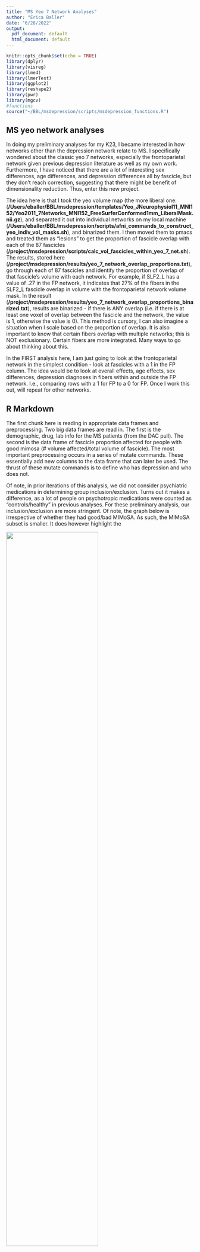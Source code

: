 ```yaml
---
title: "MS Yeo 7 Network Analyses"
author: "Erica Baller"
date: "6/28/2022"
output:
  pdf_document: default
  html_document: default
---
```


```r
knitr::opts_chunk$set(echo = TRUE)
library(dplyr)
library(visreg)
library(lme4)
library(lmerTest)
library(ggplot2)
library(reshape2)
library(pwr)
library(mgcv)
#functions
source("~/BBL/msdepression/scripts/msdepression_functions.R")
```

## MS yeo network analyses

In doing my preliminary analyses for my K23, I became interested in how networks other than the depression network relate to MS. I specifically wondered about the classic yeo 7 networks, especially the frontoparietal network given previous depression literature as well as my own work. Furthermore, I have noticed that there are a lot of interesting sex differences, age differences, and depression differences all by fascicle, but they don't reach correction, suggesting that there might be benefit of dimensionality reduction. Thus, enter this new project.

The idea here is that I took the yeo volume map (the more liberal one: (**/Users/eballer/BBL/msdepression/templates/Yeo_JNeurophysiol11_MNI152/Yeo2011_7Networks_MNI152_FreeSurferConformed1mm_LiberalMask.nii.gz**), and separated it out into individual networks on my local machine (**/Users/eballer/BBL/msdepression/scripts/afni_commands_to_construct_yeo_indiv_vol_masks.sh**), and binarized them. I then moved them to pmacs and treated them as "lesions" to get the proportion of fascicle overlap with each of the 87 fascicles (**/project/msdepression/scripts/calc_vol_fascicles_within_yeo_7_net.sh**). The results, stored here (**/project/msdepression/results/yeo_7_network_overlap_proportions.txt**), go through each of 87 fascicles and identify the proportion of overlap of that fascicle's volume with each network. For example, if SLF2_L has a value of .27 in the FP network, it indicates that 27% of the fibers in the SLF2_L fascicle overlap in volume with the frontoparietal network volume mask. In the result (**/project/msdepression/results/yeo_7_network_overlap_proportions_binarized.txt**), results are binarized - if there is ANY overlap (i.e. if there is at least one voxel of overlap between the fascicle and the network, the value is 1, otherwise the value is 0). This method is cursory, I can also imagine a situation when I scale based on the proportion of overlap. It is also important to know that certain fibers overlap with multiple networks; this is NOT exclusionary. Certain fibers are more integrated. Many ways to go about thinking about this.

In the FIRST analysis here, I am just going to look at the frontoparietal network in the simplest condition - look at fascicles with a 1 in the FP column. The idea would be to look at overall effects, age effects, sex differences, depression diagnoses in fibers within and outside the FP network. I.e., comparing rows with a 1 for FP to a 0 for FP. Once I work this out, will repeat for other networks.



## R Markdown

The first chunk here is reading in appropriate data frames and preprocessing. Two big data frames are read in. The first is the demographic, drug, lab info for the MS patients (from the DAC pull). The second is the data frame of fascicle proportion affected for people with good mimosa (# volume affected/total volume of fascicle). The most important preprocessing occurs in a series of mutate commands. These essentially add new columns to the data frame that can later be used. The thrust of these mutate commands is to define who has depression and who does not.

Of note, in prior iterations of this analysis, we did not consider psychiatric medications in determining group inclusion/exclusion. Turns out it makes a difference, as a lot of people on psychotropic medications were counted as "controls/healthy" in previous analyses. For these preliminary analysis, our inclusion/exclusion are more stringent. Of note, the graph below is irrespective of whether they had good/bad MIMoSA. As such, the MIMoSA subset is smaller. It does however highlight the

<img width="70%" src="/Users/eballer/BBL/msdepression/data/drugs_data/MS_Patient_Depression_Categorizations.png"/>


Inclusion criteria below:

Inclusion MS Criteria (dataframe read in here has already been filtered down using the exclusions below previously)
  1) Scanned under MS protocol (42K)
  2) MS Diagnosis (17K)
  3) Seen by MS doctor (16K)
  
Inclusion criteria for Depressed Group
  1) Have an ICD10 F3* code (in our sample, people have F32 (depressive episode), F33 (major depressive disorder), and F34 (Persistent mood [affective] disorders)) 
        - there are NO participants with bipolar disorder, manic episode, or unspecified mood/affective disorder)
        - while participants may have been diagnosed with F06.3 (Depressive disorder due to known physiological condition, with depressive features), they must ALSO have had an F3(2-4) condition
  2) Screened positive for depression on PHQ2 or PHQ9 at any point
  3) Prescribed antidepressant medications per NAMI website
        - https://www.nami.org/About-Mental-Illness/Treatments/Mental-Health-Medications
        
Inclusion criteria for Healthy Group
  1) No F* diagnoses
  2) At least 1 PHQ2 or PHQ9 with a documented 0
  3) Free of psychiatric medications per NAMI website

Exclusions
  If you received the MS protocol or had a diagnosis of MS but never actually saw an MS provider, we cannot be sure that the diagnosis of MS is truly valid, as it is hard to diagnose anyway.
  If you did not have a diagnosis of depression and never completed a PHQ2 or 9, and had no history of medications, we could not safely confirm nor deny the presence of depression. These subjects were excluded from future analyses. We could consider adding these to the healthy group maybe, but not too inclined to do that right now. 

Imaging exclusion
  We are currently only using people who had good MIMOSA (75 or 100). That severely limits our numbers, but that is okay! When we re-QC, we will probably get a lot more into this group.

Final N demographics 
  Depressed: 859 (232 unique)
  Super clean healthy: 604 (148 unique)
  
(unique, with good MIMoSA):

                         Healthy          Depressed             p      test
  n                                148            232                     
  Race (%)         Caucasian       108 ( 73.0)    173 ( 74.6)   0.821     
                   Non-caucasian    40 ( 27.0)     59 ( 25.4)             
  Sex (%)          Female          117 ( 79.1)    199 ( 85.8)   0.117     
                   Male             31 ( 20.9)     33 ( 14.2)             
  Age (mean (SD))                46.57 (12.66)  48.75 (11.75)   0.089     
  Depression (%)   1               148 (100.0)      0 (  0.0)  <0.001     
                   2                 0 (  0.0)    232 (100.0)             
  PHQ2 (mean (SD))                0.00 (0.00)    0.58 (1.53)   <0.001     
  PHQ9 (mean (SD))                0.00 (NA)     10.43 (9.02)       NA 
 

  
Networks

  The networks are generated from the Yeo 7 networks (as above).

Association fascicles:
 [1] "AF_L"     "AF_R"     "C_FPH_L"  "C_FPH_R"  "C_FP_L"   "C_FP_R"   "C_PH_L"   "C_PHP_L"  "C_PHP_R"  "C_PH_R"  
[11] "C_R_L"    "C_R_R"    "EMC_L"    "EMC_R"    "FAT_L"    "FAT_R"    "IFOF_L"   "IFOF_R"   "ILF_L"    "ILF_R"   
[21] "MdLF_L"   "MdLF_R"   "PAT_L"    "PAT_R"    "SLF1_L"   "SLF1_R"   "SLF2_L"   "SLF2_R"   "SLF3_L"   "SLF3_R"  
[31] "UF_L"     "UF_R"     "VOF_L"    "VOF_R"    

Depression network:
 [1] "AF_L"    "AF_R"    "C_PHP_R" "EMC_L"   "EMC_R"   "FAT_L"   "FAT_R"   "IFOF_L"  "IFOF_R"  "ILF_R"   "MdLF_L" 
[12] "MdLF_R"  "PAT_L"   "PAT_R"   "SLF2_L"  "SLF2_R"  "SLF3_L"  "SLF3_R"  "V"       "AR_R"    "CBT_L"   "CBT_R"  
[23] "CPT_F_L" "CPT_F_R" "CPT_O_L" "CPT_O_R" "CPT_P_L" "CPT_P_R" "CS_A_L"  "CS_A_R"  "CS_P_L"  "CS_P_R"  "CS_S_L" 
[34] "CS_S_R"  "CST_L"   "CST_R"   "DRTT_R"  "ML_L"    "RST_L"   "RST_R"   "TR_A_L"  "TR_A_R"  "TR_P_L"  "TR_P_R" 
[45] "TR_S_L"  "TR_S_R"  "CC"     

Depression 10% network
 [1] "AF_L"    "AF_R"    "C_PHP_R" "FAT_L"   "FAT_R"   "MdLF_L"  "MdLF_R"  "SLF2_L"  "SLF2_R"  "SLF3_R"  "CBT_L"  
[12] "CBT_R"   "CPT_O_R" "CS_P_R"  "TR_P_R"

FP Network (n = 54)
[1] "AF_L"    "AF_R"    "C_FPH_L" "C_FPH_R" "C_FP_L"  "C_FP_R"  "C_PHP_L" "C_PHP_R" "C_R_L"   "C_R_R"   "EMC_L"  
[12] "EMC_R"   "FAT_L"   "FAT_R"   "IFOF_L"  "IFOF_R"  "ILF_L"   "ILF_R"   "MdLF_L"  "PAT_L"   "PAT_R"   "SLF1_L" 
[23] "SLF1_R"  "SLF2_L"  "SLF2_R"  "SLF3_L"  "SLF3_R"  "UF_L"    "UF_R"    "CBT_L"   "CBT_R"   "CPT_F_L" "CPT_F_R"
[34] "CPT_P_L" "CPT_P_R" "CS_A_L"  "CS_A_R"  "CS_P_L"  "CS_P_R"  "CS_S_L"  "CS_S_R"  "CST_R"   "DRTT_L"  "DRTT_R" 
[45] "RST_L"   "RST_R"   "TR_A_L"  "TR_A_R"  "TR_P_L"  "TR_P_R"  "TR_S_L"  "TR_S_R"  "AC"      "CC"   

NonFP Network(n=33)
 [1] "C_PH_L"   "C_PH_R"   "MdLF_R"   "VOF_L"    "VOF_R"    "CB_L"     "CB_R"     "ICP_L"    "ICP_R"    "MCP"     
[11] "SCP"      "V"        "CNIII_L"  "CNIII_R"  "CNII_L"   "CNII_R"   "CNVIII_L" "CNVIII_R" "CNVII_L"  "CNVII_R" 
[21] "CNV_L"    "CNV_R"    "AR_L"     "AR_R"     "CPT_O_L"  "CPT_O_R"  "CST_L"    "F_L"      "F_R"      "ML_L"    
[31] "ML_R"     "OR_L"     "OR_R"   

FP_network_10percent (n = 16)
 [1] "AF_L"    "AF_R"    "C_FPH_R" "C_FP_R"  "C_PHP_R" "C_R_L"   "C_R_R"   "FAT_R"   "SLF2_L"  "SLF2_R"  "SLF3_R" 
[12] "CPT_F_R" "CS_A_L"  "RST_R"   "TR_A_L"  "TR_A_R"

nonFP_network_10percent (n = 71)
[1] "C_FPH_L"  "C_FP_L"   "C_PH_L"   "C_PHP_L"  "C_PH_R"   "EMC_L"    "EMC_R"    "FAT_L"    "IFOF_L"   "IFOF_R"  
[11] "ILF_L"    "ILF_R"    "MdLF_L"   "MdLF_R"   "PAT_L"    "PAT_R"    "SLF1_L"   "SLF1_R"   "SLF3_L"   "UF_L"    
[21] "UF_R"     "VOF_L"    "VOF_R"    "CB_L"     "CB_R"     "ICP_L"    "ICP_R"    "MCP"      "SCP"      "V"       
[31] "CNIII_L"  "CNIII_R"  "CNII_L"   "CNII_R"   "CNVIII_L" "CNVIII_R" "CNVII_L"  "CNVII_R"  "CNV_L"    "CNV_R"   
[41] "AR_L"     "AR_R"     "CBT_L"    "CBT_R"    "CPT_F_L"  "CPT_O_L"  "CPT_O_R"  "CPT_P_L"  "CPT_P_R"  "CS_A_R"  
[51] "CS_P_L"   "CS_P_R"   "CS_S_L"   "CS_S_R"   "CST_L"    "CST_R"    "DRTT_L"   "DRTT_R"   "F_L"      "F_R"     
[61] "ML_L"     "ML_R"     "OR_L"     "OR_R"     "RST_L"    "TR_P_L"   "TR_P_R"   "TR_S_L"   "TR_S_R"   "AC"      
[71] "CC"  

Notebook Overview

  I start out with a proof of concept analyses, to demonstrate that our lesion filtering works. I create histograms looking at the proportion of volume lost in each fascicle across subjects. 
We recapitulate earlier work (will need to cite) and show that higher volume loss with our method reflects regions previously known to have higher disease burden.These findings suggest that the streamline filtering approach could be a reasonable approach for this analysis.

  
Analyses
  There are two main types of analyses I performed, t.tests (for example, to compare inside versus outside depression network) and linear models (for example, looking at the relationship of depression to each individual fascicle). With respect to T-tests, I assume unequal variance for all. For linear models, I have looked at the first scan (considered Unique for unique empi), the last scan previously (not in this notebook), and mixed models with EMPI as a repeated measure (all at the end of the notebook). I like the unique one the best. The general pattern is to look at the total proportion of volume lost across fascicles, then within depression network, within depression 10% network, and within non depression network. Then, I look at each individual fascicle, as well as separately consider the association fascicles (per DSI studio, these are the ones that connect association cortices).

  I attempted to do FDR correction for all analyses where I looked at each of 87 fascicles separately, or bucketed by association network or within depression network. If i was not successful, I included uncorrected (P<0.05).

  A note about age. I have tried with and without age in these models. Age is so phenomenally strong as an effect (thank goodness) but it actually tends to suck up some of the depression variance so currently it is not in the depression model. Given the age of our participants (range from 20s to 80s), there are I imagine at least two big age effects going on 1) progressive disease and 2) natural (or unnatural aging). Gams would probably be better at looking at this relationship and could probably be its own thing. 

  And this is only in WM. MS is also associated with GM atrophy. I can only imagine the IMCO paper that could emerge out of looking at the relationship between white matter loss and gray matter atrophy as a function of age. But certainly not for this K! Also sounds like lots of people are interested in this. 

  I have also looked at sex differences in individual fascicles. Underwhelming right now.

Results
  Depression group: 232 with depression, 148 healthy
  Looking at each person's first scan:
    
    *Age effects:
     FP network 54 fascicles, 48 correct
     Non fp network 33 fascicle, 7 correct
    *Sex effects:
     - no fdr corrected values
    
    
    *MS disease and FP network overlap:
    - w/in FP network by diagnosis, p = 0.63
    - w/in FP_10% by diagnosis, p = 0.64
    - nonFP, p = 0.27
    - non FP 10%, 0.49
   
     
    *Depression by individual FP fascicles:
    
    
    Fascicle loss x PHQ9:
     


```r
homedir <- "/Users/eballer/BBL/msdepression/"

data <- read.csv(paste0(homedir, "/data/drugs_data/parsable_msdepression.csv"), sep = ",", header = TRUE) #n=16830, only has people with MS ICD10 code G35 and seen by MS provider

columns_to_make_integer <- c("ACCESSION_NUM", "PAT_AGE_AT_EXAM","MRI_ENC_AGE","CURRENT_AGE","hemoglobin", "WBC","RBC","B12","FOLATE", "TSH", "RPR","CSFAPPEAR1","CSFAPPEAR4","CSFCOLOR1",       "CSFCOLOR4","CSFTUBE","CSFTUBE4","VitD","PHQ.2","PHQ.9")

##########################
### some preprocessing ###
##########################
#we need to keep scans from people seen by an MS provider (n = 17067) who have an MS diagnostic code (n=16,830)
#we make a bunch of columns from character to integer, binarize sex and race, and put date into a nice format YYYYMMDD, the %m%d%y indicates what it started out as

#goal is to keep people who were seen by 
 data_empi_acc_f_phq <- data %>% 
   mutate(across(.cols = columns_to_make_integer, .fns = as.integer)) %>%
   mutate(sex_binarized = ifelse(SEX == "MALE", 1, 2)) %>%
   mutate(osex = ordered(sex_binarized,levels = c(1,2), labels = c("Male","Female"))) %>%
   mutate(race_binarized = ifelse(RACE == "WHITE", 1, 2)) %>%
   mutate(orace = ordered(race_binarized,levels = c(1,2), labels = c("White","Non-white"))) %>%
   mutate(EXAM_DATE = as.Date(BEGIN_EXAM_DTTM, format = "%m/%d/%y")) %>% 
   mutate(EXAM_DATE = gsub(EXAM_DATE, pattern = "-", replacement = "")) %>%
   mutate(EMPI = as.factor(EMPI)) %>%
   mutate(On.Psych.Meds = ifelse(On.Psych.Meds == "True", 1, 0)) %>%
   mutate(On.Antidepressants = ifelse(On.Antidepressants == "True", 1, 0)) %>%
   mutate(Has.PHQ2 = ifelse(Has.PHQ2 == "True", 1, 0)) %>%
   mutate(Has.PHQ9 = ifelse(Has.PHQ9 == "True", 1, 0)) %>%
   mutate(Has.depdx = ifelse(grepl("F3", ICD10), 1, 0)) %>%
   mutate(PHQ.2_modsev_dep_sxs = ifelse((!is.na(PHQ.2) & PHQ.2 >= 3), 1, 0)) %>%
   mutate(PHQ.9_modsev_dep_sxs = ifelse((!is.na(PHQ.9) & PHQ.9 >= 10), 1, 0)) %>%
   mutate(PHQ.2_mild_dep_sxs = ifelse((!is.na(PHQ.2) & PHQ.2 > 0 & PHQ.2 < 3), 1, 0)) %>%
   mutate(PHQ.9_mild_dep_sxs = ifelse((!is.na(PHQ.9) & PHQ.9 > 0 & PHQ.9 < 10), 1, 0)) %>%
   mutate(PHQ.2_zero = ifelse((!is.na(PHQ.2) & PHQ.2 == 0), 1, 0)) %>%
   mutate(PHQ.9_zero = ifelse((!is.na(PHQ.9) & PHQ.9 == 0), 1, 0)) %>%
   mutate(dep_by_dx_phq = ifelse((Has.depdx | PHQ.2_modsev_dep_sxs | PHQ.9_modsev_dep_sxs),1,0)) %>%
   mutate(dep_by_dx_phq_antidep = ifelse((Has.depdx | On.Antidepressants | PHQ.2_modsev_dep_sxs | PHQ.9_modsev_dep_sxs),1,0)) %>%
   mutate(true_healthy = ifelse((!Has.depdx & !On.Psych.Meds & (PHQ.2_zero | PHQ.9_zero)), 1, 0)) %>%
   mutate(dep_by_dx_phq_meds_healthy_phq0_no_psych_meds = ifelse(dep_by_dx_phq_antidep | true_healthy, 1, 0)) %>%
   rowwise(ACCESSION_NUM) %>%
   mutate(depGroupVar =
            sum(c(dep_by_dx_phq_meds_healthy_phq0_no_psych_meds,dep_by_dx_phq_antidep))) %>%#you get an extra point if you are in the depression group, so the end result is dep = 2, healthy = 1, 0 for exclude
   ungroup()



##########################################################
#             Read in Fascicle info             #
##########################################################

fascicle_proportions <- read.csv(paste0(homedir, "/results/fascicle_volumes_all_subjects_roi_n2336.csv"), header = T, sep = ",") #n = 2336

#fascicle names are contained in all but the first 2 columns of the fascicle_proportions df
fascicle_names <- names(fascicle_proportions[3:dim(fascicle_proportions)[2]])

#write.table(fascicle_names,"/Users/eballer/BBL/msdepression/templates/dti/HCP_YA1065_tractography/fascicle_names.csv", row.names = F, quote = F, col.names = F)


########
#fascicle volumes in yeo networks
########

#read in file with proportions
fascicle_volumes_yeo_7 <- read.csv(paste0(homedir, "results/yeo_7_network_overlap_proportions.txt"), header = T, sep = ",", na.strings="0")

#make titles nice
names(fascicle_volumes_yeo_7) <-gsub("prop_in_mask_", "prop_", names(fascicle_volumes_yeo_7))

#make Nas into 0
fascicle_volumes_yeo_7[is.na(fascicle_volumes_yeo_7)]=0

#read in file with binarized yes/no 
fascicle_volumes_yeo_7_binarized <- read.csv(paste0(homedir, "results/yeo_7_network_overlap_proportions_binarized.txt"), header = T, sep = ",")


#add column to indicate whether does not meet criteria for inclusion in dep mask (0), any overlapping voxels (1), or >10% overlapping voxels (2)
#fascicle_volumes_dep_network <- fascicle_volumes_dep %>%
 # replace(is.na(.), 0) %>%
#  mutate(inDepMask=case_when(prop_in_mask == 0 ~ 0, (prop_in_mask > 0 & prop_in_mask < 0.1) ~ 1, prop_in_mask >= 0.1 ~ 2))


#write.table(fascicle_volumes_dep_network, paste0(homedir,  "/templates/dti/HCP_YA1065_tractography/fascicle_names_dep_network_grouping.csv"), sep = ",", col.names=T)#, row.names = F, quote = F, col.names = T)

fascicle_names_FP_network<- fascicle_volumes_yeo_7_binarized$fascicle[which(fascicle_volumes_yeo_7_binarized$FP == 1)]

fascicle_names_nonFP_network<- fascicle_volumes_yeo_7_binarized$fascicle[which(fascicle_volumes_yeo_7_binarized$FP == 0)]

fascicle_names_FP_network_10percent<- fascicle_volumes_yeo_7$fascicle[which(fascicle_volumes_yeo_7$prop_FP > 0.1)]

fascicle_names_nonFP_network_10percent<- fascicle_volumes_yeo_7$fascicle[which(fascicle_volumes_yeo_7$prop_FP <=0.1)]

#fascicle_names_dep_network_all <- fascicle_volumes_dep_network$fascicle[which(fascicle_volumes_dep_network$inDepMask == 1)]
#write.table(fascicle_names_dep_network_all,"/Users/eballer/BBL/msdepression/templates/dti/HCP_YA1065_tractography/fascicle_names_dep_network_all.csv", row.names = F, quote = F, col.names = F)


#fascicle_names_dep_network_10_percent <- fascicle_volumes_dep_network$fascicle[which(fascicle_volumes_dep_network$inDepMask == 2)] #n=15
#write.table(fascicle_names_dep_network_10_percent,"/Users/eballer/BBL/msdepression/templates/dti/HCP_YA1065_tractography/fascicle_names_dep_network_10_percent.csv", row.names = F, quote = F, col.names = F)
 
#fascicle_names_dep_network_5_percent <- fascicle_volumes_dep_network$fascicle[which(fascicle_volumes_dep_network$prop_in_mask >= 0.05)] #n=24

#fascicle_mapping, returns numerical mapping as well as names of tracts, and whether in or out of dep network
#fascicle_bundle_mapping <- get_fascicle_bundle_mapping()

##########################################################
#             Merge with data_empi              #
##########################################################
df_demo_and_fascicles <- merge(data_empi_acc_f_phq, fascicle_proportions, by = c("EMPI", "EXAM_DATE")) #n = 2962

##########################################################
#                 Histos                        #
##########################################################
##### Histograms for PHQ2/9 healthy and depressed

hist(df_demo_and_fascicles$PHQ.2[which(!is.na(df_demo_and_fascicles$PHQ.2))], main = paste0("PHQ-2 In Good Mimosa Group : n = ", length(which(!is.na(df_demo_and_fascicles$PHQ.2)))), xlab = "PHQ-2", breaks = 8)

hist(df_demo_and_fascicles$PHQ.9[which(!is.na(df_demo_and_fascicles$PHQ.9))], main = paste0("PHQ-9 In Good Mimosa Group : n = ", length(which(!is.na(df_demo_and_fascicles$PHQ.9)))), xlab = "PHQ-9", breaks = 8) 

phq2_and_dep <- df_demo_and_fascicles %>% filter(depGroupVar == 2) %>% drop_na(PHQ.2) 
phq9_and_dep <- df_demo_and_fascicles %>% filter(depGroupVar == 2) %>% drop_na(PHQ.9) 
phq2_and_healthy <- df_demo_and_fascicles %>% filter(Has.depdx == 0) %>% drop_na(PHQ.2) 
phq9_and_healthy <- df_demo_and_fascicles %>% filter(Has.depdx == 0) %>% drop_na(PHQ.9) 

hist(phq2_and_dep$PHQ.2, main = paste0("PHQ-2/Depressed In Good Mimosa Group : n = ", dim(phq2_and_dep)[1]), xlab = "PHQ-2", breaks = 8)

hist(phq9_and_dep$PHQ.9, main = paste0("PHQ-9/Depressed In Good Mimosa Group : n = ", dim(phq9_and_dep)[1]), xlab = "PHQ-9", breaks = 8)

hist(phq2_and_healthy$PHQ.2, main = paste0("PHQ-2/Healthy In Good Mimosa Group : n = ", dim(phq2_and_healthy)[1]), xlab = "PHQ-2", breaks = 8)
hist(phq9_and_healthy$PHQ.9, main = paste0("PHQ-9/Healthy In Good Mimosa Group : n = ", dim(phq9_and_healthy)[1]), xlab = "PHQ-9", breaks = 8) 


######## Histograms for depression network

hist(x=fascicle_volumes_yeo_7$prop_VIS, main = "Histogram Affected Streamlines in VIS Net", xlab = "Proportion Streamlines per Fascicle Affected", breaks = 20, xlim=c(0,0.7), ylim=c(0,70))

hist(x=fascicle_volumes_yeo_7$prop_MOT, main = "Histogram Affected Streamlines in MOT Net", xlab = "Proportion Streamlines per Fascicle Affected", breaks = 20, xlim=c(0,0.7), ylim=c(0,70))

hist(x=fascicle_volumes_yeo_7$prop_DA, main = "Histogram Affected Streamlines in DA Net", xlab = "Proportion Streamlines per Fascicle Affected", breaks = 20, xlim=c(0,0.7), ylim=c(0,70))

hist(x=fascicle_volumes_yeo_7$prop_VA, main = "Histogram Affected Streamlines in VA Net", xlab = "Proportion Streamlines per Fascicle Affected", breaks = 20, xlim=c(0,0.7), ylim=c(0,70))

hist(x=fascicle_volumes_yeo_7$prop_LIM, main = "Histogram Affected Streamlines in LIM Net", xlab = "Proportion Streamlines per Fascicle Affected", breaks = 20, xlim=c(0,0.7), ylim=c(0,70))

hist(x=fascicle_volumes_yeo_7$prop_DM, main = "Histogram Affected Streamlines in DM Net", xlab = "Proportion Streamlines per Fascicle Affected", breaks = 20, xlim=c(0,0.7), ylim=c(0,70))

hist(x=fascicle_volumes_yeo_7$prop_FP, main = "Histogram Affected Streamlines in FP Net", xlab = "Proportion Streamlines per Fascicle Affected", breaks = 20, xlim=c(0,0.7), ylim=c(0,70))

#no breaks, trying to standardize visualization

hist(x=fascicle_volumes_yeo_7$prop_VIS, main = "Histogram Affected Streamlines in VIS Net", xlab = "Proportion Streamlines per Fascicle Affected", xlim=c(0,0.6), ylim=c(0,80))

hist(x=fascicle_volumes_yeo_7$prop_MOT, main = "Histogram Affected Streamlines in MOT Net", xlab = "Proportion Streamlines per Fascicle Affected", xlim=c(0,0.6), ylim=c(0,80))

hist(x=fascicle_volumes_yeo_7$prop_DA, main = "Histogram Affected Streamlines in DA Net", xlab = "Proportion Streamlines per Fascicle Affected", xlim=c(0,0.6), ylim=c(0,80))

hist(x=fascicle_volumes_yeo_7$prop_VA, main = "Histogram Affected Streamlines in VA Net", xlab = "Proportion Streamlines per Fascicle Affected", xlim=c(0,0.6), ylim=c(0,80))

hist(x=fascicle_volumes_yeo_7$prop_LIM, main = "Histogram Affected Streamlines in LIM Net", xlab = "Proportion Streamlines per Fascicle Affected", xlim=c(0,0.6), ylim=c(0,80))

hist(x=fascicle_volumes_yeo_7$prop_DM, main = "Histogram Affected Streamlines in DM Net", xlab = "Proportion Streamlines per Fascicle Affected", xlim=c(0,0.6), ylim=c(0,80))

hist(x=fascicle_volumes_yeo_7$prop_FP, main = "Histogram Affected Streamlines in FP Net", xlab = "Proportion Streamlines per Fascicle Affected", xlim=c(0,0.6), ylim=c(0,80))
```

## Depression versus healthy analysis

    
```r

#this will display a demographics table comparing age, race, sex between healthy and depressed groups, using the first presentation to treatment

make_demographics_table_ms(data_frame = data_empi_acc_f_phq)

df_unique_empi <- data_empi_acc_f_phq %>% 
  group_by(EMPI) %>% 
  arrange(EXAM_DATE) %>% 
  slice(1) %>% 
  ungroup() 

make_demographics_table_ms(data_frame = df_unique_empi)

df_just_healthy_and_depressed <- df_unique_empi %>% filter(depGroupVar != 0)

make_demographics_table_ms(data_frame = df_just_healthy_and_depressed)


#just people with good mimosa
df_good_mimosa <- df_demo_and_fascicles %>% filter(depGroupVar != 0)
make_demographics_table_ms(data_frame = df_good_mimosa)

df_good_mimosa_unique <- df_demo_and_fascicles %>% 
  filter(depGroupVar != 0) %>%
  group_by(EMPI) %>% 
  arrange(EXAM_DATE) %>% 
  slice(1) %>% 
  ungroup() 
make_demographics_table_ms(data_frame = df_good_mimosa_unique)
```


```r

#this section creates histograms looking at the proportion of volume lost in each fascicle across subjects
#we recapitulate earlier work and show that higher volume loss with our method reflects regions previously known to have higher volume loss
#These findings suggest that the streamline filtering approach could be a reasonable approach for this analysis

#have to pull out just the pieces I'm interested in
just_dep_and_empi <- subset(data_empi_acc_f_phq, select = c("EMPI", "depGroupVar"))
added_dep_to_fascicles <- merge(just_dep_and_empi, fascicle_proportions, by = c("EMPI"))
melted_df <- melt(added_dep_to_fascicles, id.vars = c("EMPI", "EXAM_DATE", "depGroupVar"))

#exclude regions where there was no lesion at all
lesioned <- subset(melted_df, value > 0)

#only include people in healthy or depressed group
lesioned_dx <- subset(lesioned, depGroupVar != 0)

#separate out healthy and depressed
healthy <- subset(lesioned, depGroupVar == 1)
depressed <- subset(lesioned, depGroupVar == 2)

q<-ggplot(lesioned, aes(x=value, fill=depGroupVar)) + geom_histogram() + facet_wrap(~variable)
r<-ggplot(lesioned_dx, aes(x=value, fill=depGroupVar)) + geom_histogram() + facet_wrap(~variable)
r_color<-ggplot(lesioned_dx, aes(x=value, color=factor(depGroupVar))) + geom_histogram() + facet_wrap(~variable)
x<-ggplot(lesioned, aes(x=value)) + geom_histogram() + facet_wrap(~variable)
y<-ggplot(healthy, aes(x=value)) + geom_histogram() + facet_wrap(~variable)
z<-ggplot(depressed, aes(x=value)) + geom_histogram() + facet_wrap(~variable)

#print(q)
#print(r)
print(r_color)
#print(x)
#print(y)
#print(z)

### FP only; Just pull out FP data 

#drop columns not in FP
just_fp_fascicles <- subset(x = fascicle_proportions, select = c("EMPI", "EXAM_DATE", fascicle_names_FP_network))

added_dep_to_fascicles <- merge(just_dep_and_empi, just_fp_fascicles, by = c("EMPI"))
melted_df <- melt(added_dep_to_fascicles, id.vars = c("EMPI", "EXAM_DATE", "depGroupVar"))

#exclude regions where there was no lesion at all
lesioned <- subset(melted_df, value > 0)

#only include people in healthy or depressed group
lesioned_dx <- subset(lesioned, depGroupVar != 0)

#separate out healthy and depressed
healthy <- subset(lesioned, depGroupVar == 1)
depressed <- subset(lesioned, depGroupVar == 2)

fp<-ggplot(lesioned, aes(x=value, fill=depGroupVar, color=factor(depGroupVar))) + geom_histogram() + facet_wrap(~variable)
print(fp)

#drop columns not in FP 10% 
just_fp_fascicles <- subset(x = fascicle_proportions, select = c("EMPI", "EXAM_DATE", fascicle_names_FP_network_10percent))

added_dep_to_fascicles <- merge(just_dep_and_empi, just_fp_fascicles, by = c("EMPI"))
melted_df <- melt(added_dep_to_fascicles, id.vars = c("EMPI", "EXAM_DATE", "depGroupVar"))

#exclude regions where there was no lesion at all
lesioned <- subset(melted_df, value > 0)

#only include people in healthy or depressed group
lesioned_dx <- subset(lesioned, depGroupVar != 0)

#separate out healthy and depressed
healthy <- subset(lesioned, depGroupVar == 1)
depressed <- subset(lesioned, depGroupVar == 2)

fp_10<-ggplot(lesioned, aes(x=value, fill=depGroupVar, color=factor(depGroupVar))) + geom_histogram() + facet_wrap(~variable)
print(fp_10)
######## Non FP networks
#drop columns in FP 
just_nonfp_fascicles <- subset(x = fascicle_proportions, select = c("EMPI", "EXAM_DATE", fascicle_names_nonFP_network))

added_dep_to_fascicles <- merge(just_dep_and_empi, just_nonfp_fascicles, by = c("EMPI"))
melted_df <- melt(added_dep_to_fascicles, id.vars = c("EMPI", "EXAM_DATE", "depGroupVar"))

#exclude regions where there was no lesion at all
lesioned <- subset(melted_df, value > 0)

#only include people in healthy or depressed group
lesioned_dx <- subset(lesioned, depGroupVar != 0)

#separate out healthy and depressed
healthy <- subset(lesioned, depGroupVar == 1)
depressed <- subset(lesioned, depGroupVar == 2)

nonfp<-ggplot(lesioned, aes(x=value, fill=depGroupVar, color=factor(depGroupVar))) + geom_histogram() + facet_wrap(~variable)
print(nonfp)

#drop columns in FP 10% 
just_nonfp_fascicles <- subset(x = fascicle_proportions, select = c("EMPI", "EXAM_DATE", fascicle_names_nonFP_network_10percent))

added_dep_to_fascicles <- merge(just_dep_and_empi, just_nonfp_fascicles, by = c("EMPI"))
melted_df <- melt(added_dep_to_fascicles, id.vars = c("EMPI", "EXAM_DATE", "depGroupVar"))

#exclude regions where there was no lesion at all
lesioned <- subset(melted_df, value > 0)

#only include people in healthy or depressed group
lesioned_dx <- subset(lesioned, depGroupVar != 0)

#separate out healthy and depressed
healthy <- subset(lesioned, depGroupVar == 1)
depressed <- subset(lesioned, depGroupVar == 2)

nonfp_10<-ggplot(lesioned, aes(x=value, fill=depGroupVar, color=factor(depGroupVar))) + geom_histogram() + facet_wrap(~variable)
print(nonfp_10)


```

```r
########### age effect whole group

#isolate out only the depressed group and healthy group
dep_and_healthy_groups_for_ICD_analysis <- df_demo_and_fascicles %>% 
  filter(depGroupVar != 0)  %>% 
  group_by(EMPI) %>% 
  arrange(EXAM_DATE) %>% 
  slice(1) %>% 
  ungroup()


#### age histo ###
hist(dep_and_healthy_groups_for_ICD_analysis$PAT_AGE_AT_EXAM,
main = paste0("Age In Good Mimosa Group : n = ", dim(dep_and_healthy_groups_for_ICD_analysis)[1]), xlab = "Age", breaks = 10)

#lm fp
fascicle_age_lm <- lapply(fascicle_names_FP_network, function(x) 
{
  lm(substitute(i ~ PAT_AGE_AT_EXAM, list(i = as.name(x))), data = dep_and_healthy_groups_for_ICD_analysis)
})
names(fascicle_age_lm) <- fascicle_names_FP_network

#anova
fascicle_age_anova <- lapply(fascicle_age_lm, anova)

#fdr corrected
fascicle_age_anova_fdr <- fdr_anova_generic(fascicle_age_anova, 1)
print(fascicle_age_anova_fdr)

#visreg
#sapply(fascicle_age_lm,visreg)
visreg(fascicle_age_lm$AF_R,ylab = "Proportion of Affected Streamlines", xlab = "Age in Years",
       line=list(col="red"),
       points=list(col="black"))

#lm fp 10 %
fascicle_age_lm <- lapply(fascicle_names_FP_network_10percent, function(x) 
{
  lm(substitute(i ~ PAT_AGE_AT_EXAM, list(i = as.name(x))), data = dep_and_healthy_groups_for_ICD_analysis)
})
names(fascicle_age_lm) <- fascicle_names_FP_network_10percent

#anova
fascicle_age_anova <- lapply(fascicle_age_lm, anova)

#fdr corrected
fascicle_age_anova_fdr <- fdr_anova_generic(fascicle_age_anova, 1)
print(fascicle_age_anova_fdr)

#visreg
#sapply(fascicle_age_lm,visreg)
visreg(fascicle_age_lm$AF_R,ylab = "Proportion of Affected Streamlines", xlab = "Age in Years",
       line=list(col="red"),
       points=list(col="black"))


####### Non FP
#lm non fp 
fascicle_age_lm <- lapply(fascicle_names_nonFP_network, function(x) 
{
  lm(substitute(i ~ PAT_AGE_AT_EXAM, list(i = as.name(x))), data = dep_and_healthy_groups_for_ICD_analysis)
})
names(fascicle_age_lm) <- fascicle_names_nonFP_network

#anova
fascicle_age_anova <- lapply(fascicle_age_lm, anova)

#fdr corrected
fascicle_age_anova_fdr <- fdr_anova_generic(fascicle_age_anova, 1)
print(fascicle_age_anova_fdr)

#visreg
#sapply(fascicle_age_lm,visreg)
#visreg(fascicle_age_lm$AF_R,ylab = "Proportion of Affected Streamlines", xlab = "Age in Years",
 #      line=list(col="red"),
  #     points=list(col="black"))

#lm nonfp 10 %
fascicle_age_lm <- lapply(fascicle_names_nonFP_network_10percent, function(x) 
{
  lm(substitute(i ~ PAT_AGE_AT_EXAM, list(i = as.name(x))), data = dep_and_healthy_groups_for_ICD_analysis)
})
names(fascicle_age_lm) <- fascicle_names_nonFP_network_10percent

#anova
fascicle_age_anova <- lapply(fascicle_age_lm, anova)

#fdr corrected
fascicle_age_anova_fdr <- fdr_anova_generic(fascicle_age_anova, 1)
print(fascicle_age_anova_fdr)

#visreg
#sapply(fascicle_age_lm,visreg)
#visreg(fascicle_age_lm$AF_R,ylab = "Proportion of Affected Streamlines", xlab = "Age in Years",
 #      line=list(col="red"),
  #     points=list(col="black"))

```


```r

### really not interesting at all. 3 areas that are uncorrected: SCP, CPT_O_R, OR_R

#isolate out only the depressed group and healthy group
dep_and_healthy_groups_for_ICD_analysis <- df_demo_and_fascicles %>% filter(depGroupVar != 0)  %>% 
  group_by(EMPI) %>% 
  arrange(EXAM_DATE) %>% 
  slice(1) %>% 
  ungroup()

#### sex histo ###
hist(dep_and_healthy_groups_for_ICD_analysis$sex_binarized,
main = paste0("Sex In Good Mimosa Group : n (M/F)= ", sum(dep_and_healthy_groups_for_ICD_analysis$sex_binarized == 1), "/", sum(dep_and_healthy_groups_for_ICD_analysis$sex_binarized == 2)),  xlab = "Sex", breaks = 2)

#lm fp
fascicle_sex_lm <- lapply(fascicle_names_FP_network, function(x) 
{
  lm(substitute(i ~ osex, list(i = as.name(x))), data = dep_and_healthy_groups_for_ICD_analysis)
})
names(fascicle_sex_lm) <- fascicle_names_FP_network

#anova
fascicle_sex_anova <- lapply(fascicle_sex_lm, anova)

#fdr corrected
fascicle_sex_anova_fdr <- fdr_anova_generic(fascicle_sex_anova, 1)
print(fascicle_sex_anova_fdr)


#uncorrected
fascicle_sex_anova_p <- sapply(fascicle_sex_anova, function(v) v$"Pr(>F)"[1])
fascicle_sex_anova_p05_unc <- as.data.frame(fascicle_sex_anova_p[fascicle_sex_anova_p < 0.05])
print(fascicle_sex_anova_p05_unc)

#lm fp 10
fascicle_sex_lm <- lapply(fascicle_names_FP_network_10percent, function(x) 
{
  lm(substitute(i ~ osex, list(i = as.name(x))), data = dep_and_healthy_groups_for_ICD_analysis)
})
names(fascicle_sex_lm) <- fascicle_names_FP_network_10percent

#anova
fascicle_sex_anova <- lapply(fascicle_sex_lm, anova)

#fdr corrected
fascicle_sex_anova_fdr <- fdr_anova_generic(fascicle_sex_anova, 1)
print(fascicle_sex_anova_fdr)


#uncorrected
fascicle_sex_anova_p <- sapply(fascicle_sex_anova, function(v) v$"Pr(>F)"[1])
fascicle_sex_anova_p05_unc <- as.data.frame(fascicle_sex_anova_p[fascicle_sex_anova_p < 0.05])
print(fascicle_sex_anova_p05_unc)

####
#lm nonfp
fascicle_sex_lm <- lapply(fascicle_names_nonFP_network, function(x) 
{
  lm(substitute(i ~ osex, list(i = as.name(x))), data = dep_and_healthy_groups_for_ICD_analysis)
})
names(fascicle_sex_lm) <- fascicle_names_nonFP_network

#anova
fascicle_sex_anova <- lapply(fascicle_sex_lm, anova)

#fdr corrected
fascicle_sex_anova_fdr <- fdr_anova_generic(fascicle_sex_anova, 1)
print(fascicle_sex_anova_fdr)


#uncorrected
fascicle_sex_anova_p <- sapply(fascicle_sex_anova, function(v) v$"Pr(>F)"[1])
fascicle_sex_anova_p05_unc <- as.data.frame(fascicle_sex_anova_p[fascicle_sex_anova_p < 0.05])
print(fascicle_sex_anova_p05_unc)


#lm nonfp 10
fascicle_sex_lm <- lapply(fascicle_names_nonFP_network_10percent, function(x) 
{
  lm(substitute(i ~ osex, list(i = as.name(x))), data = dep_and_healthy_groups_for_ICD_analysis)
})
names(fascicle_sex_lm) <- fascicle_names_nonFP_network_10percent

#anova
fascicle_sex_anova <- lapply(fascicle_sex_lm, anova)

#fdr corrected
fascicle_sex_anova_fdr <- fdr_anova_generic(fascicle_sex_anova, 1)
print(fascicle_sex_anova_fdr)


#uncorrected
fascicle_sex_anova_p <- sapply(fascicle_sex_anova, function(v) v$"Pr(>F)"[1])
fascicle_sex_anova_p05_unc <- as.data.frame(fascicle_sex_anova_p[fascicle_sex_anova_p < 0.05])
print(fascicle_sex_anova_p05_unc)

```



```r

#isolate out only the depressed group and healthy group, make a column that sums up the total prop lost)
dep_and_healthy_groups_for_ICD_analysis <- df_demo_and_fascicles %>% 
  filter(depGroupVar != 0)  %>% 
  mutate(total_fascicle_prop_lost = rowMeans(across(fascicle_names))) %>%
  mutate(total_fascicle_prop_lost_FP_network = 
           rowMeans(across(fascicle_names_FP_network))) %>%
  mutate(total_fascicle_prop_lost_FP_network_10percent =
           rowMeans(across(fascicle_names_FP_network_10percent))) %>%
  mutate(total_fascicle_prop_lost_nonFP_network =
           rowMeans(across(fascicle_names_nonFP_network))) %>%
  mutate(total_fascicle_prop_lost_nonFP_network_10percent =
           rowMeans(across(fascicle_names_nonFP_network_10percent))) %>%
  group_by(EMPI) %>% 
  arrange(EXAM_DATE) %>% 
  slice(1) %>% 
  ungroup()


dep_vs_healthy <- lm(total_fascicle_prop_lost ~ depGroupVar, data = dep_and_healthy_groups_for_ICD_analysis)
summary(dep_vs_healthy) #p=0.494, cohen d = 0.2

#test whether proportion lost overall different between depressed and healthy- yes, p = 0.049
total_volume_lost_dep_vs_healthy_unique <- t.test(dep_and_healthy_groups_for_ICD_analysis$total_fascicle_prop_lost[dep_and_healthy_groups_for_ICD_analysis$depGroupVar == 1], dep_and_healthy_groups_for_ICD_analysis$total_fascicle_prop_lost[dep_and_healthy_groups_for_ICD_analysis$depGroupVar == 2], var.equal = F) #mean dep = 27%, mean non_dep = 24%, p = 0.049


df_for_visreg <- as.data.frame(cbind(c(dep_and_healthy_groups_for_ICD_analysis$EMPI, dep_and_healthy_groups_for_ICD_analysis$EMPI), c(dep_and_healthy_groups_for_ICD_analysis$total_fascicle_prop_lost[dep_and_healthy_groups_for_ICD_analysis$depGroupVar == 1], dep_and_healthy_groups_for_ICD_analysis$total_fascicle_prop_lost[dep_and_healthy_groups_for_ICD_analysis$depGroupVar == 2]), c(rep(1,298), rep(2,298))))
names(df_for_visreg) <- c("EMPI", "prop_lost", "Diagnosis")
df_for_visreg$Diagnosis <- as.factor(df_for_visreg$Diagnosis)

plot <- ggplot(df_for_visreg, aes(x=Diagnosis, y = prop_lost, col=Diagnosis)) +
  geom_violin() + 
  geom_jitter(shape=16, position=position_jitter(0.05)) + 
  geom_boxplot(width=0.1) + theme_minimal() + 
  stat_summary(fun.y=median, geom="point", size=2, color="black") + 
  scale_x_discrete(labels=c("1" = "Depressed", "2" = "Non-Depressed"))

print(plot)

#bar plot
Diagnosis <- c("MS w/Depression", "MS No Depression")
value <- c(mean(dep_and_healthy_groups_for_ICD_analysis$total_fascicle_prop_lost[dep_and_healthy_groups_for_ICD_analysis$depGroupVar == 2]),
           mean(dep_and_healthy_groups_for_ICD_analysis$total_fascicle_prop_lost[dep_and_healthy_groups_for_ICD_analysis$depGroupVar == 1]))

sem <- c((sd(dep_and_healthy_groups_for_ICD_analysis$total_fascicle_prop_lost[dep_and_healthy_groups_for_ICD_analysis$depGroupVar == 2])/sqrt(sum(dep_and_healthy_groups_for_ICD_analysis$depGroupVar ==2))),
           (sd(dep_and_healthy_groups_for_ICD_analysis$total_fascicle_prop_lost[dep_and_healthy_groups_for_ICD_analysis$depGroupVar == 1])/sqrt(sum(dep_and_healthy_groups_for_ICD_analysis$depGroupVar ==1))))

data <- data.frame(Diagnosis,value, sem)
#data$Fascicle <- pretty_names

# Grouped
barplot <- ggplot(data, aes(x=Diagnosis,fill=Diagnosis, y=value)) + 
  geom_bar(stat="identity", position=position_dodge(0.9)) + 
    geom_errorbar(aes(ymin=value-sem, ymax=value+sem), width=.1, position=position_dodge(0.9)) + 
  ylab("Proportion of Fascicles Affected") +
  ylim(0,0.5) +
  theme(axis.text = element_text(size = 12, colour = "black"))
    
print(barplot)

# Grouped
barplot <- ggplot(data, aes(x=reorder(Diagnosis, -value),fill=Diagnosis, y=value)) + 
  geom_bar(stat="identity", colour="black", width=0.8, size=1.5) + 
    geom_errorbar(aes(ymin=value-sem, ymax=value+sem), width=.1, position=position_dodge(0.9), size=1.5) +
  scale_fill_manual(values = c("#cdcdcd", "#FFFFFF")) + #comment out if you want colored graph
  ylab("Proportion of Fascicles Affected") +
  theme(axis.text = element_text(size = 14, colour = "black"), axis.title.x = element_blank(), 
        axis.title.y = element_text(size=20),
        axis.line = element_line(size = 1.5, colour = "black", linetype=1),
        panel.background = element_rect(colour = "white", fill = "white")) + #comment out if you want pretty 
  scale_y_continuous(expand = c(0, 0), limits = c(0, 0.52)) #comment out if you want colored graph

print(barplot)



#look at fp network specifically - trend, p = 0.063
total_volume_lost_dep_vs_healthy_unique_in_FP_network <- t.test(dep_and_healthy_groups_for_ICD_analysis$total_fascicle_prop_lost_FP_network[dep_and_healthy_groups_for_ICD_analysis$depGroupVar == 1], dep_and_healthy_groups_for_ICD_analysis$total_fascicle_prop_lost_FP_network[dep_and_healthy_groups_for_ICD_analysis$depGroupVar == 2], var.equal = F) #healthy = 28% dep = 32%

#look at within FP network in fascicles where at least 10% of the volume of the fascicle was in FP network
#yes, p = 0.064
total_volume_lost_dep_vs_healthy_unique_in_FP_network_10percent <- t.test(dep_and_healthy_groups_for_ICD_analysis$total_fascicle_prop_lost_FP_network_10percent[dep_and_healthy_groups_for_ICD_analysis$depGroupVar == 1], dep_and_healthy_groups_for_ICD_analysis$total_fascicle_prop_lost_FP_network_10percent[dep_and_healthy_groups_for_ICD_analysis$depGroupVar == 2], var.equal = F) #healthy = 22% dep = 26%


#look at outside FPnetwork, yes p = 0.027
total_volume_lost_dep_vs_healthy_unique_in_nonFP_network <- t.test(dep_and_healthy_groups_for_ICD_analysis$total_fascicle_prop_lost_nonFP_network[dep_and_healthy_groups_for_ICD_analysis$depGroupVar == 1], dep_and_healthy_groups_for_ICD_analysis$total_fascicle_prop_lost_nonFP_network[dep_and_healthy_groups_for_ICD_analysis$depGroupVar == 2], var.equal = F) #healthy = 17% dep = 20%


#look at outside FP network, yes p = 0.049
total_volume_lost_dep_vs_healthy_unique_in_nonFP_network_10percent <- t.test(dep_and_healthy_groups_for_ICD_analysis$total_fascicle_prop_lost_nonFP_network_10percent[dep_and_healthy_groups_for_ICD_analysis$depGroupVar == 1], dep_and_healthy_groups_for_ICD_analysis$total_fascicle_prop_lost_nonFP_network_10percent[dep_and_healthy_groups_for_ICD_analysis$depGroupVar == 2], var.equal = F) #healthy = 24 % dep = 28% 





```

```r
##### repeat above analysis but use only the first instance of each EMPI, sorted by date
df_unique_empi <- df_demo_and_fascicles %>% 
  filter(depGroupVar != 0) %>%
  group_by(EMPI) %>% 
  arrange(EXAM_DATE) %>% 
  slice(1) %>% 
  ungroup() 


#lm
fascicle_lm_unique <- lapply(fascicle_names, function(x) 
{
  lm(substitute(i ~ depGroupVar + PAT_AGE_AT_EXAM, list(i = as.name(x))), data = df_unique_empi)
})
names(fascicle_lm_unique) <- fascicle_names

#anova
fascicle_anova_unique <- lapply(fascicle_lm_unique, anova)

#fdr corrected
fascicle_anova_unique_fdr <- fdr_anova_generic(fascicle_anova_unique, 1)
print(fascicle_anova_unique_fdr)#anova values < 0.05, uncorrected

fascicle_bundle_mapping=get_fascicle_bundle_mapping()
#fdr corrected only association cortex
fascicle_anova_w_fiber_mapping <- fascicle_anova_unique[which(fascicle_bundle_mapping$name_vector == "association")]
fascicle_anova_fdr_association <- fdr_anova_generic(fascicle_anova_w_fiber_mapping,1)
print(fascicle_anova_fdr_association)


#fdr corrected only dep network
fascicle_anova_w_fiber_mapping <- fascicle_anova_unique[which(fascicle_bundle_mapping$inDepNetwork_vector >0)]
fascicle_anova_fdr <- fdr_anova_generic(fascicle_anova_w_fiber_mapping,1)
print(fascicle_anova_fdr)

#fdr corrected only dep 10% mask
fascicle_anova_w_fiber_mapping <- fascicle_anova_unique[which(fascicle_bundle_mapping$inDepNetwork_vector ==2)]
fascicle_anova_fdr <- fdr_anova_generic(fascicle_anova_w_fiber_mapping,1)
print(fascicle_anova_fdr)

#fdr corrected only vis network
fascicle_anova_w_fiber_mapping <- fascicle_anova_unique[which(fascicle_bundle_mapping$VIS == 1)]
fascicle_anova_fdr <- fdr_anova_generic(fascicle_anova_w_fiber_mapping,1)
print(fascicle_anova_fdr)

#fdr corrected only mot network
fascicle_anova_w_fiber_mapping <- fascicle_anova_unique[which(fascicle_bundle_mapping$MOT == 1)]
fascicle_anova_fdr <- fdr_anova_generic(fascicle_anova_w_fiber_mapping,1)
print(fascicle_anova_fdr)

#fdr corrected only da network
fascicle_anova_w_fiber_mapping <- fascicle_anova_unique[which(fascicle_bundle_mapping$DA == 1)]
fascicle_anova_fdr <- fdr_anova_generic(fascicle_anova_w_fiber_mapping,1)
print(fascicle_anova_fdr)

#fdr corrected only VA network
fascicle_anova_w_fiber_mapping <- fascicle_anova_unique[which(fascicle_bundle_mapping$VA == 1)]
fascicle_anova_fdr <- fdr_anova_generic(fascicle_anova_w_fiber_mapping,1)
print(fascicle_anova_fdr)

#fdr corrected only LIM network
fascicle_anova_w_fiber_mapping <- fascicle_anova_unique[which(fascicle_bundle_mapping$LIM == 1)]
fascicle_anova_fdr <- fdr_anova_generic(fascicle_anova_w_fiber_mapping,1)
print(fascicle_anova_fdr)

#fdr corrected only FP network
fascicle_anova_w_fiber_mapping <- fascicle_anova_unique[which(fascicle_bundle_mapping$FP == 1)]
fascicle_anova_fdr <- fdr_anova_generic(fascicle_anova_w_fiber_mapping,1)
print(fascicle_anova_fdr)

#fdr corrected only DM network
fascicle_anova_w_fiber_mapping <- fascicle_anova_unique[which(fascicle_bundle_mapping$DM == 1)]
fascicle_anova_fdr <- fdr_anova_generic(fascicle_anova_w_fiber_mapping,1)
print(fascicle_anova_fdr)

#uncorrected
fascicle_anova_unique_p <- sapply(fascicle_anova_unique, function(v) v$"Pr(>F)"[1])
fascicle_anova_unique_p05_unc <- as.data.frame(fascicle_anova_unique_p[fascicle_anova_unique_p < 0.05])
print(fascicle_anova_unique_p05_unc)




```




```r

####### NOTHING SIGNIFICANT!!!! ########3
#isolate out only the depressed group and healthy group
with_phq9 <- df_demo_and_fascicles %>%
  filter(depGroupVar != 0) %>%
  filter(!is.na(PHQ.9)) %>%
  mutate(total_fascicle_prop_lost = rowMeans(across(fascicle_names))) %>%
  mutate(total_fascicle_prop_lost_indepnet = rowMeans(across(fascicle_names_dep_network_all))) %>%
  mutate(total_fascicle_prop_lost_indepnet_10_percent =
           rowMeans(across(fascicle_names_dep_network_10_percent))) %>%
  mutate(total_fascicle_prop_lost_indepnet_5_percent =
           rowMeans(across(fascicle_names_dep_network_5_percent))) %>%
  mutate(total_fascicle_prop_lost_nondep_network =
           rowMeans(across(fascicle_names_nondep_network))) %>%
  group_by(EMPI) %>% 
  arrange(EXAM_DATE) %>% 
  slice(1) %>% 
  ungroup()

#lm
fascicle_lm <- lapply(fascicle_names, function(x) 
{
  lm(substitute(i ~ PHQ.9, list(i = as.name(x))), data = with_phq9)
})
names(fascicle_lm) <- fascicle_names

#anova
fascicle_anova <- lapply(fascicle_lm, anova)

#fdr corrected
fascicle_anova_fdr <- fdr_anova_generic(fascicle_anova, 1)
print(fascicle_anova_fdr)

#fdr corrected only association cortex
fascicle_anova_w_fiber_mapping <- fascicle_anova[which(fascicle_bundle_mapping$name_vector == "association")]
fascicle_anova_fdr_association <- fdr_anova_generic(fascicle_anova_w_fiber_mapping,1)
print(fascicle_anova_fdr_association)

#fdr corrected only dep network
fascicle_anova_w_fiber_mapping <- fascicle_anova[which(fascicle_bundle_mapping$inDepNetwork_vector >0)]
fascicle_anova_fdr<- fdr_anova_generic(fascicle_anova_w_fiber_mapping,1)
print(fascicle_anova_fdr)

#fdr corrected only dep 10% mask
fascicle_anova_w_fiber_mapping <- fascicle_anova[which(fascicle_bundle_mapping$inDepNetwork_vector == 2)]
fascicle_anova_fdr <- fdr_anova_generic(fascicle_anova_w_fiber_mapping,1)
print(fascicle_anova_fdr)

#uncorrected
fascicle_anova_p <- sapply(fascicle_anova, function(v) v$"Pr(>F)"[1])
fascicle_anova_p05_unc <- fascicle_anova_p[!is.na(fascicle_anova_p) & fascicle_anova_p < 0.05]
print(fascicle_anova_p05_unc)


######### overall fascicle proportion affected - nothing is significant
overall_prop_affected <- lm(total_fascicle_prop_lost~PHQ.9, data=with_phq9)
overall_prop_affected_depnet <- lm(total_fascicle_prop_lost_indepnet~PHQ.9, data=with_phq9)
overall_prop_affected_depnet_10percent <- lm(total_fascicle_prop_lost_indepnet_10_percent~PHQ.9, data=with_phq9)
overall_prop_affected_depnet_5percent <- lm(total_fascicle_prop_lost_indepnet_5_percent~PHQ.9, data=with_phq9)
overall_prop_affected_nondep <- lm(total_fascicle_prop_lost_nondep_network~PHQ.9, data=with_phq9)
```

```r
##### NOTHING SIGNIFICANT ########
##################################
## Just within depression group ##
##################################
#isolate out only the depressed group and healthy group
with_phq9 <- df_demo_and_fascicles %>%
  filter(depGroupVar == 2) %>%
  filter(!is.na(PHQ.9)) %>%
  mutate(total_fascicle_prop_lost = rowMeans(across(fascicle_names))) %>%
  mutate(total_fascicle_prop_lost_indepnet = rowMeans(across(fascicle_names_dep_network_all))) %>%
  mutate(total_fascicle_prop_lost_indepnet_10_percent =
           rowMeans(across(fascicle_names_dep_network_10_percent))) %>%
  mutate(total_fascicle_prop_lost_indepnet_5_percent =
           rowMeans(across(fascicle_names_dep_network_5_percent))) %>%
  mutate(total_fascicle_prop_lost_nondep_network =
           rowMeans(across(fascicle_names_nondep_network))) %>%
  group_by(EMPI) %>% 
  arrange(EXAM_DATE) %>% 
  slice(1) %>% 
  ungroup()
#lm
fascicle_lm <- lapply(fascicle_names, function(x) 
{
  lm(substitute(i ~ PHQ.9, list(i = as.name(x))), data = with_phq9)
})
names(fascicle_lm) <- fascicle_names

#anova
fascicle_anova <- lapply(fascicle_lm, anova)

#fdr corrected
fascicle_anova_fdr <- fdr_anova_generic(fascicle_anova, 1)
print(fascicle_anova_fdr)

#fdr corrected only association cortex
fascicle_anova_w_fiber_mapping <- fascicle_anova[which(fascicle_bundle_mapping$name_vector == "association")]
fascicle_anova_fdr_association <- fdr_anova_generic(fascicle_anova_w_fiber_mapping,1)
print(fascicle_anova_fdr_association)

#fdr corrected only dep network
fascicle_anova_w_fiber_mapping <- fascicle_anova[which(fascicle_bundle_mapping$inDepNetwork_vector >0)]
fascicle_anova_fdr<- fdr_anova_generic(fascicle_anova_w_fiber_mapping,1)
print(fascicle_anova_fdr)


#fdr corrected only dep 10% mask
fascicle_anova_w_fiber_mapping <- fascicle_anova[which(fascicle_bundle_mapping$inDepNetwork_vector == 2)]
fascicle_anova_fdr <- fdr_anova_generic(fascicle_anova_w_fiber_mapping,1)
print(fascicle_anova_fdr)

#uncorrected
fascicle_anova_p <- sapply(fascicle_anova, function(v) v$"Pr(>F)"[1])
fascicle_anova_p05_unc <- fascicle_anova_p[!is.na(fascicle_anova_p) & fascicle_anova_p < 0.05]
print(fascicle_anova_p05_unc)

######### overall fascicle proportion affected - nothing is significant
overall_prop_affected <- lm(total_fascicle_prop_lost~PHQ.9, data=with_phq9)
overall_prop_affected_depnet <- lm(total_fascicle_prop_lost_indepnet~PHQ.9, data=with_phq9)
overall_prop_affected_depnet_10percent <- lm(total_fascicle_prop_lost_indepnet_10_percent~PHQ.9, data=with_phq9)
overall_prop_affected_depnet_5percent <- lm(total_fascicle_prop_lost_indepnet_5_percent~PHQ.9, data=with_phq9)
overall_prop_affected_nondep <- lm(total_fascicle_prop_lost_nondep_network~PHQ.9, data=with_phq9)

#visreg
#sapply(fascicle_lm, visreg)
```
All the mixed models are below
```r

### This subscript compares proportion of fascicles lost across age for each fascicle of the 80+. Looks lonly at the people in the depressed versus healthy group. Importantly, I ran this looking at everyone, at the results are the same.
### Separately considers findings just within the association cortex

#isolate out only the depressed group and healthy group
df_mm <- df_demo_and_fascicles %>% filter(depGroupVar != 0)
#n depressed = 859, healthy = 604, total n = 1463


#lm
fascicle_lm_mm <- lapply(fascicle_names, function(x) 
{
  lmerTest::lmer(substitute(i ~ PAT_AGE_AT_EXAM + (1 | EMPI), list(i = as.name(x))), data = df_mm)
})
names(fascicle_lm_mm) <- fascicle_names

#anova
fascicle_anova_mm <- lapply(fascicle_lm_mm, anova)

#fdr corrected
fascicle_anova_mm_fdr <- fdr_anova_generic(fascicle_anova_mm, 1)
print(fascicle_anova_mm_fdr)#anova values < 0.05, uncorrected

#fdr corrected only association cortex
fascicle_anova_w_fiber_mapping <- fascicle_anova_mm[which(fascicle_bundle_mapping$name_vector == "association")]
fascicle_anova_fdr_association <- fdr_anova_generic(fascicle_anova_w_fiber_mapping,1)
print(fascicle_anova_fdr_association)

#fdr corrected only dep network
fascicle_anova_w_fiber_mapping <- fascicle_anova_mm[which(fascicle_bundle_mapping$inDepNetwork_vector >0)]
fascicle_anova_fdr_association <- fdr_anova_generic(fascicle_anova_w_fiber_mapping,1)
print(fascicle_anova_fdr_association)

#fdr corrected only dep network 10%
fascicle_anova_w_fiber_mapping <- fascicle_anova_mm[which(fascicle_bundle_mapping$inDepNetwork_vector == 2)]
fascicle_anova_fdr_association <- fdr_anova_generic(fascicle_anova_w_fiber_mapping,1)
print(fascicle_anova_fdr_association)

#uncorrected
fascicle_anova_mm_p <- sapply(fascicle_anova_mm, function(v) v$"Pr(>F)"[1])
fascicle_anova_mm_p05_unc <- as.data.frame(fascicle_anova_mm_p[fascicle_anova_mm_p < 0.05])
print(fascicle_anova_mm_p05_unc)


```

```r
########### sex effect whole group

#isolate out only the depressed group and healthy group
dep_and_healthy_groups_for_ICD_analysis <- df_demo_and_fascicles %>% filter(depGroupVar != 0) 
#healthhy = 713, total n = 1106

#### sex histo ###
hist(dep_and_healthy_groups_for_ICD_analysis$sex_binarized,
main = paste0("Sex In Good Mimosa Group : n (M/F)= ", sum(dep_and_healthy_groups_for_ICD_analysis$sex_binarized == 1), "/", sum(dep_and_healthy_groups_for_ICD_analysis$sex_binarized == 2)),  xlab = "Sex", breaks = 2)

#lm
fascicle_sex_lm <- lapply(fascicle_names, function(x) 
{
  lmerTest::lmer(substitute(i ~ osex + (1|EMPI), list(i = as.name(x))), data = dep_and_healthy_groups_for_ICD_analysis)
})
names(fascicle_sex_lm) <- fascicle_names

#anova
fascicle_sex_anova <- lapply(fascicle_sex_lm, anova)

#fdr corrected
fascicle_sex_anova_fdr <- fdr_anova_generic(fascicle_sex_anova, 1)
print(fascicle_sex_anova_fdr)

#fdr corrected only association cortex
fascicle_anova_w_fiber_mapping <- fascicle_sex_anova[which(fascicle_bundle_mapping$name_vector == "association")]
fascicle_anova_fdr_association <- fdr_anova_generic(fascicle_anova_w_fiber_mapping,1)
print(fascicle_anova_fdr_association)

#visreg
#sapply(fascicle_sex_lm,visreg)
```

```r

### This subscript compares proportion of fascicles lost for each fascicle of the 80+ between those in the depressed and the clean healthy group. Done as both a mixed model as well as using unique individuals alone.

#Of note, adding age into this model makes things WORSE

### Separately considers findings just within the association cortex
#isolate out only the depressed group and healthy group
df_mm <- df_demo_and_fascicles %>% filter(depGroupVar != 0)
#n depressed = 859, healthy = 604, total n = 1463


#lm
fascicle_lm_mm <- lapply(fascicle_names, function(x) 
{
  lmerTest::lmer(substitute(i ~ depGroupVar + (1 | EMPI), list(i = as.name(x))), data = df_mm)
})
names(fascicle_lm_mm) <- fascicle_names

#anova
fascicle_anova_mm <- lapply(fascicle_lm_mm, anova)

#fdr corrected
fascicle_anova_mm_fdr <- fdr_anova_generic(fascicle_anova_mm, 1)
print(fascicle_anova_mm_fdr)#anova values < 0.05, uncorrected

#fdr corrected only association cortex
fascicle_anova_w_fiber_mapping <- fascicle_anova_mm[which(fascicle_bundle_mapping$name_vector == "association")]
fascicle_anova_fdr_association <- fdr_anova_generic(fascicle_anova_w_fiber_mapping,1)
print(fascicle_anova_fdr_association)

#fdr corrected only dep network
fascicle_anova_w_fiber_mapping <- fascicle_anova_mm[which(fascicle_bundle_mapping$inDepNetwork_vector >0)]
fascicle_anova_fdr_association <- fdr_anova_generic(fascicle_anova_w_fiber_mapping,1)
print(fascicle_anova_fdr_association)

#fdr corrected only dep network 10%
fascicle_anova_w_fiber_mapping <- fascicle_anova_mm[which(fascicle_bundle_mapping$inDepNetwork_vector == 2)]
fascicle_anova_fdr_association <- fdr_anova_generic(fascicle_anova_w_fiber_mapping,1)
print(fascicle_anova_fdr_association)

#uncorrected
fascicle_anova_mm_p <- sapply(fascicle_anova_mm, function(v) v$"Pr(>F)"[1])
fascicle_anova_mm_p05_unc <- as.data.frame(fascicle_anova_mm_p[fascicle_anova_mm_p < 0.05])
print(fascicle_anova_mm_p05_unc)


```


Lastly, this section will explore interactions (age * dep), (sex * dep)

```r

#isolate out only the depressed group and healthy group
dep_and_healthy_groups_for_ICD_analysis <- df_demo_and_fascicles %>%
  filter(depGroupVar != 0)  %>% 
  group_by(EMPI) %>% 
  arrange(EXAM_DATE) %>% 
  slice(1) %>% 
  ungroup()

#lm
fascicle_agedep_lm <- lapply(fascicle_names, function(x) 
{
   lm(substitute(i ~ PAT_AGE_AT_EXAM*depGroupVar, list(i = as.name(x))), data = dep_and_healthy_groups_for_ICD_analysis)
# lm(substitute(i ~ depGroupVar + PAT_AGE_AT_EXAM + osex, list(i = as.name(x))), data = dep_and_healthy_groups_for_ICD_analysis)
})
names(fascicle_agedep_lm) <- fascicle_names

#anova
fascicle_agedep_anova <- lapply(fascicle_agedep_lm, anova)


#fdr corrected - depression alone
fascicle_agedep_anova_fdr <- fdr_anova_generic(fascicle_agedep_anova, 2)
print(fascicle_agedep_anova_fdr)

#fdr corrected only association cortex
fascicle_anova_w_fiber_mapping <- fascicle_agedep_anova[which(fascicle_bundle_mapping$name_vector == "association")]
fascicle_anova_fdr_association <- fdr_anova_generic(fascicle_anova_w_fiber_mapping,2)
print(fascicle_anova_fdr_association)

#fdr corrected - interaction
fascicle_agedep_anova_fdr <- fdr_anova_generic(fascicle_agedep_anova, 3)
print(fascicle_agedep_anova_fdr)

#fdr corrected only association cortex
fascicle_anova_w_fiber_mapping <- fascicle_agedep_anova[which(fascicle_bundle_mapping$name_vector == "association")]
fascicle_anova_fdr_association <- fdr_anova_generic(fascicle_anova_w_fiber_mapping,3)
print(fascicle_anova_fdr_association)

#fdr corrected only dep network
fascicle_anova_w_fiber_mapping <- fascicle_agedep_anova[which(fascicle_bundle_mapping$inDepNetwork_vector >0)]
fascicle_anova_fdr_association <- fdr_anova_generic(fascicle_anova_w_fiber_mapping,3)
print(fascicle_anova_fdr_association)

#fdr corrected only dep network 10%
fascicle_anova_w_fiber_mapping <- fascicle_agedep_anova[which(fascicle_bundle_mapping$inDepNetwork_vector == 2)]
fascicle_anova_fdr_association <- fdr_anova_generic(fascicle_anova_w_fiber_mapping,3)
print(fascicle_anova_fdr_association)

#uncorrected
fascicle_anova_p <- sapply(fascicle_agedep_anova, function(v) v$"Pr(>F)"[3])
fascicle_anova_p05_unc <- as.data.frame(fascicle_anova_p[fascicle_anova_p < 0.05])
print(fascicle_anova_p05_unc)
```

```r

#isolate out only the depressed group and healthy group
dep_and_healthy_groups_for_ICD_analysis <- df_demo_and_fascicles %>%
  filter(depGroupVar != 0)  %>% 
  group_by(EMPI) %>% 
  arrange(EXAM_DATE) %>% 
  slice(1) %>% 
  ungroup()

#lm
fascicle_sexdep_lm <- lapply(fascicle_names, function(x) 
{
   lm(substitute(i ~ osex*depGroupVar, list(i = as.name(x))), data = dep_and_healthy_groups_for_ICD_analysis)

})
names(fascicle_sexdep_lm) <- fascicle_names

#anova
fascicle_sexdep_anova <- lapply(fascicle_sexdep_lm, anova)


#fdr corrected - depression alone
fascicle_sexdep_anova_fdr <- fdr_anova_generic(fascicle_sexdep_anova, 2)
print(fascicle_sexdep_anova_fdr)

#fdr corrected only association cortex
fascicle_anova_w_fiber_mapping <- fascicle_sexdep_anova[which(fascicle_bundle_mapping$name_vector == "association")]
fascicle_anova_fdr_association <- fdr_anova_generic(fascicle_anova_w_fiber_mapping,2)
print(fascicle_anova_fdr_association)

#uncorrected
fascicle_anova_p <- sapply(fascicle_sexdep_anova, function(v) v$"Pr(>F)"[2])
fascicle_anova_p05_unc <- as.data.frame(fascicle_anova_p[fascicle_anova_p < 0.05])
print(fascicle_anova_p05_unc)

#fdr corrected - interaction
fascicle_sexdep_anova_fdr <- fdr_anova_generic(fascicle_sexdep_anova, 3)
print(fascicle_sexdep_anova_fdr)

#fdr corrected only association cortex
fascicle_anova_w_fiber_mapping <- fascicle_sexdep_anova[which(fascicle_bundle_mapping$name_vector == "association")]
fascicle_anova_fdr_association <- fdr_anova_generic(fascicle_anova_w_fiber_mapping,3)
print(fascicle_anova_fdr_association)

#fdr corrected only dep network
fascicle_anova_w_fiber_mapping <- fascicle_sexdep_anova[which(fascicle_bundle_mapping$inDepNetwork_vector >0)]
fascicle_anova_fdr_association <- fdr_anova_generic(fascicle_anova_w_fiber_mapping,3)
print(fascicle_anova_fdr_association)

#fdr corrected only dep network 10%
fascicle_anova_w_fiber_mapping <- fascicle_sexdep_anova[which(fascicle_bundle_mapping$inDepNetwork_vector == 2)]
fascicle_anova_fdr_association <- fdr_anova_generic(fascicle_anova_w_fiber_mapping,3)
print(fascicle_anova_fdr_association)

#uncorrected
fascicle_anova_p <- sapply(fascicle_sexdep_anova, function(v) v$"Pr(>F)"[3])
fascicle_anova_p05_unc <- as.data.frame(fascicle_anova_p[fascicle_anova_p < 0.05])
print(fascicle_anova_p05_unc)
```
Interaction models below

```r

### Trying to figure out if there are any sex * depression effects, covarying for age given that men tend to get worse over time. dep*sex uncorrected in SLF1_L and CNVIII_R p< 0.05)

#isolate out only the depressed group and healthy group
dep_and_healthy_groups_for_ICD_analysis <- df_demo_and_fascicles %>% filter(depGroupVar != 0)  %>% 
  group_by(EMPI) %>% 
  arrange(EXAM_DATE) %>% 
  slice(1) %>% 
  ungroup()

#### sex histo ###
hist(dep_and_healthy_groups_for_ICD_analysis$sex_binarized,
main = paste0("Sex In Good Mimosa Group : n (M/F)= ", sum(dep_and_healthy_groups_for_ICD_analysis$sex_binarized == 1), "/", sum(dep_and_healthy_groups_for_ICD_analysis$sex_binarized == 2)),  xlab = "Sex", breaks = 2)

#lm
fascicle_sexdep_lm <- lapply(fascicle_names, function(x) 
{
  lm(substitute(i ~ depGroupVar*osex + PAT_AGE_AT_EXAM, list(i = as.name(x))), data = dep_and_healthy_groups_for_ICD_analysis)
})
names(fascicle_sexdep_lm) <- fascicle_names

#anova
fascicle_sexdep_anova <- lapply(fascicle_sexdep_lm, anova)


##### depGroupVar ####
### 12 areas, nearly identical to reg model

#fdr corrected
fascicle_sexdep_anova_fdr <- fdr_anova_generic(fascicle_sexdep_anova, 1)
print(fascicle_sexdep_anova_fdr)

#fdr corrected only association cortex
fascicle_anova_w_fiber_mapping <- fascicle_sexdep_anova[which(fascicle_bundle_mapping$name_vector == "association")]
fascicle_anova_fdr_association <- fdr_anova_generic(fascicle_anova_w_fiber_mapping,1)
print(fascicle_anova_fdr_association)

#fdr corrected only association cortex
fascicle_anova_w_fiber_mapping <- fascicle_sexdep_anova[which(fascicle_bundle_mapping$inDepNetwork_vector >0)]
fascicle_anova_fdr_association <- fdr_anova_generic(fascicle_anova_w_fiber_mapping,1)
print(fascicle_anova_fdr_association)

#uncorrected
fascicle_sexdep_anova_p <- sapply(fascicle_sexdep_anova, function(v) v$"Pr(>F)"[1])
fascicle_sexdep_anova_p05_unc <- as.data.frame(fascicle_sexdep_anova_p[fascicle_sexdep_anova_p < 0.05])
print(fascicle_sexdep_anova_p05_unc) ### CNVIII p < 0.05

##### sex differences ####
## same as above, just add in CNVIII_R

#fdr corrected
fascicle_sexdep_anova_fdr <- fdr_anova_generic(fascicle_sexdep_anova, 2)
print(fascicle_sexdep_anova_fdr)

#fdr corrected only association cortex
fascicle_anova_w_fiber_mapping <- fascicle_sexdep_anova[which(fascicle_bundle_mapping$name_vector == "association")]
fascicle_anova_fdr_association <- fdr_anova_generic(fascicle_anova_w_fiber_mapping,2)
print(fascicle_anova_fdr_association)

#fdr corrected only association cortex
fascicle_anova_w_fiber_mapping <- fascicle_sexdep_anova[which(fascicle_bundle_mapping$inDepNetwork_vector >0)]
fascicle_anova_fdr_association <- fdr_anova_generic(fascicle_anova_w_fiber_mapping,2)
print(fascicle_anova_fdr_association)

#uncorrected
fascicle_sexdep_anova_p <- sapply(fascicle_sexdep_anova, function(v) v$"Pr(>F)"[2])
fascicle_sexdep_anova_p05_unc <- as.data.frame(fascicle_sexdep_anova_p[fascicle_sexdep_anova_p < 0.05])
print(fascicle_sexdep_anova_p05_unc) ### CNVIII p < 0.05


#######interaction ####

### SLF1_L and CNVIII_R

#fdr corrected interaction
fascicle_sexdep_anova_fdr <- fdr_anova_generic(fascicle_sexdep_anova, 4)
print(fascicle_sexdep_anova_fdr)

#fdr corrected only association cortex
fascicle_anova_w_fiber_mapping <- fascicle_sexdep_anova[which(fascicle_bundle_mapping$name_vector == "association")]
fascicle_anova_fdr_association <- fdr_anova_generic(fascicle_anova_w_fiber_mapping,4)
print(fascicle_anova_fdr_association)

#fdr corrected only association cortex
fascicle_anova_w_fiber_mapping <- fascicle_sexdep_anova[which(fascicle_bundle_mapping$inDepNetwork_vector >0)]
fascicle_anova_fdr_association <- fdr_anova_generic(fascicle_anova_w_fiber_mapping,4)
print(fascicle_anova_fdr_association)

#uncorrected
fascicle_sexdep_anova_p <- sapply(fascicle_sexdep_anova, function(v) v$"Pr(>F)"[4])
fascicle_sexdep_anova_p05_unc <- as.data.frame(fascicle_sexdep_anova_p[fascicle_sexdep_anova_p < 0.05])
print(fascicle_sexdep_anova_p05_unc) #p uncorrected slf1_L p = 0.0488, CNVIII_R 0.01)


### grouped bar and line plot

Diagnosis <- c(rep("Depressed" , 2) , rep("Non-Depressed" , 2))
Sex <- rep(c("Male" , "Female"), 2)
value <- c(mean(dep_and_healthy_groups_for_ICD_analysis$SLF1_L[(dep_and_healthy_groups_for_ICD_analysis$depGroupVar == 2) & (dep_and_healthy_groups_for_ICD_analysis$sex_binarized == 1)]),
           mean(dep_and_healthy_groups_for_ICD_analysis$SLF1_L[(dep_and_healthy_groups_for_ICD_analysis$depGroupVar == 2) & (dep_and_healthy_groups_for_ICD_analysis$sex_binarized == 2)]),
           mean(dep_and_healthy_groups_for_ICD_analysis$SLF1_L[(dep_and_healthy_groups_for_ICD_analysis$depGroupVar == 1) & (dep_and_healthy_groups_for_ICD_analysis$sex_binarized == 1)]),
           mean(dep_and_healthy_groups_for_ICD_analysis$SLF1_L[(dep_and_healthy_groups_for_ICD_analysis$depGroupVar == 1) & (dep_and_healthy_groups_for_ICD_analysis$sex_binarized == 2)]))


sem <- c((sd(dep_and_healthy_groups_for_ICD_analysis$SLF1_L[(dep_and_healthy_groups_for_ICD_analysis$depGroupVar == 2) & (dep_and_healthy_groups_for_ICD_analysis$sex_binarized == 1)])/sqrt(sum((dep_and_healthy_groups_for_ICD_analysis$depGroupVar == 2) & (dep_and_healthy_groups_for_ICD_analysis$sex_binarized == 1)))),
         (sd(dep_and_healthy_groups_for_ICD_analysis$SLF1_L[(dep_and_healthy_groups_for_ICD_analysis$depGroupVar == 2) & (dep_and_healthy_groups_for_ICD_analysis$sex_binarized == 2)])/sqrt(sum((dep_and_healthy_groups_for_ICD_analysis$depGroupVar == 2) & (dep_and_healthy_groups_for_ICD_analysis$sex_binarized == 2)))),
         (sd(dep_and_healthy_groups_for_ICD_analysis$SLF1_L[(dep_and_healthy_groups_for_ICD_analysis$depGroupVar == 1) & (dep_and_healthy_groups_for_ICD_analysis$sex_binarized == 1)])/sqrt(sum((dep_and_healthy_groups_for_ICD_analysis$depGroupVar == 1) & (dep_and_healthy_groups_for_ICD_analysis$sex_binarized == 1)))),
         (sd(dep_and_healthy_groups_for_ICD_analysis$SLF1_L[(dep_and_healthy_groups_for_ICD_analysis$depGroupVar == 1) & (dep_and_healthy_groups_for_ICD_analysis$sex_binarized == 2)])/sqrt(sum((dep_and_healthy_groups_for_ICD_analysis$depGroupVar == 1) & (dep_and_healthy_groups_for_ICD_analysis$sex_binarized == 2)))))
           

data <- data.frame(Diagnosis,Sex,value, sem)
#data$Fascicle <- pretty_names

# Grouped
barplot <- ggplot(data, aes(fill=Sex, y=value, x=Diagnosis)) + 
    geom_bar(position="dodge", stat="identity") + 
    geom_errorbar(aes(ymin=value-sem, ymax=value+sem), width=.1, position=position_dodge(0.9)) + 
  ylab("Proportion of SLF Affected") +
  theme(axis.text = element_text(size = 12, colour = "black"), axis.title.x = element_blank())
    
print(barplot)

lineplot <- ggplot(data=data, aes(fill=Sex, y=value, x=Diagnosis, group = Sex)) + 

    geom_line(aes(color=Sex, size=0.9)) +
    geom_point(aes(color=Sex, size=0.9)) +
    ylim(0.05,0.30)+
    ylab("Proportion of SLF Affected") +
    geom_errorbar(aes(ymin=value-sem, ymax=value+sem), width=.1) + 
    theme(axis.text = element_text(size = 14, colour = "black"), axis.title.x = element_blank())
    
print(lineplot)



```
